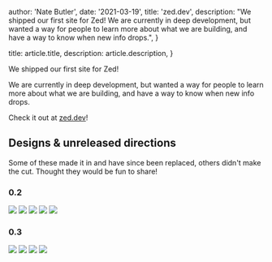 
  author: 'Nate Butler',
  date: '2021-03-19',
  title: 'zed.dev',
  description: "We shipped our first site for Zed! We are currently in deep development, but wanted a way for people to learn more about what we are building, and have a way to know when new info drops.",
}

  title: article.title,
  description: article.description,
}


We shipped our first site for Zed!

We are currently in deep development, but wanted a way for people to learn more about what we are building, and have a way to know when new info drops.

Check it out at [zed.dev](https://zed.dev)!

## Designs & unreleased directions

Some of these made it in and have since been replaced, others didn't make the cut. Thought they would be fun to share!

### 0.2

![](https://raw.githubusercontent.com/iamnbutler/iamnbutler.github.io/main/public/project/zed-dot-dev/0_2_home.jpg)
![](https://raw.githubusercontent.com/iamnbutler/iamnbutler.github.io/main/public/project/zed-dot-dev/0_2_mobile.jpg)
![](https://raw.githubusercontent.com/iamnbutler/iamnbutler.github.io/main/public/project/zed-dot-dev/0_2_1.jpg)
![](https://raw.githubusercontent.com/iamnbutler/iamnbutler.github.io/main/public/project/zed-dot-dev/0_2_alt_dark.jpg)
![](https://raw.githubusercontent.com/iamnbutler/iamnbutler.github.io/main/public/project/zed-dot-dev/0_2_alt_light.jpg)

### 0.3

![](https://raw.githubusercontent.com/iamnbutler/iamnbutler.github.io/main/public/project/zed-dot-dev/0_3_blog.jpg)
![](https://raw.githubusercontent.com/iamnbutler/iamnbutler.github.io/main/public/project/zed-dot-dev/0_3_docs.jpg)
![](https://raw.githubusercontent.com/iamnbutler/iamnbutler.github.io/main/public/project/zed-dot-dev/0_3_home.jpg)
![](https://raw.githubusercontent.com/iamnbutler/iamnbutler.github.io/main/public/project/zed-dot-dev/0_3_mobile.jpg)
